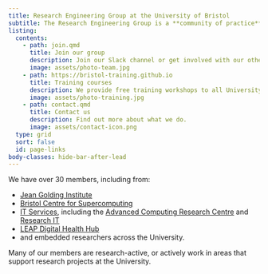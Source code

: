 ```yaml
---
title: Research Engineering Group at the University of Bristol
subtitle: The Research Engineering Group is a **community of practice** at the University of Bristol. It includes interdisciplinary data scientists, research software engineers, research infrastructure engineers, data engineers and friends.
listing:
  contents:
    - path: join.qmd
      title: Join our group
      description: Join our Slack channel or get involved with our other activities.
      image: assets/photo-team.jpg
    - path: https://bristol-training.github.io
      title: Training courses
      description: We provide free training workshops to all University of Bristol staff and students.
      image: assets/photo-training.jpg
    - path: contact.qmd
      title: Contact us
      description: Find out more about what we do.
      image: assets/contact-icon.png
  type: grid
  sort: false
  id: page-links
body-classes: hide-bar-after-lead
---
```


:::{#page-links}
:::

We have over 30 members, including from:

* [Jean Golding Institute](https://www.bristol.ac.uk/golding/)
* [Bristol Centre for Supercomputing](https://isambard.ac.uk/)
* [IT Services](https://www.bristol.ac.uk/it-services/), including the [Advanced Computing Research Centre](https://www.bristol.ac.uk/acrc/) and [Research IT](https://www.bristol.ac.uk/research-it/)
* [LEAP Digital Health Hub](https://leap-hub.ac.uk/)
* and embedded researchers across the University.

Many of our members are research-active, or actively work in areas that support research projects at the University.
